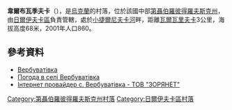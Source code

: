 {{coord|48|40|27|N|35|56|32|E|scale:30000_region:UA|display=title}}

'''韋爾布瓦季夫卡'''（{{lang-uk|Вербуватівка}}），是[[烏克蘭|烏克蘭]]的村落，位於該國中部[[第聶伯羅彼得羅夫斯克州|第聶伯羅彼得羅夫斯克州]]，由[[日爾伊夫卡區|日爾伊夫卡區]]負責管轄，處於[[小捷爾尼夫卡河|小捷爾尼夫卡河]]畔，距離[[瓦爾瓦里夫卡_(日爾伊夫卡區)|瓦爾瓦里夫卡]]3公里，海拔高度68米，2001年人口860。

==參考資料==
* [http://gska2.rada.gov.ua/pls/z7502/A005?rdat1=06.12.2007&rf7571=6829 Вербуватівка]{{dead link|date=2018年5月 |bot=InternetArchiveBot |fix-attempted=yes }}
* [http://weather.in.ua/ua/dnepropetrovskaja/3151 Погода в селі Вербуватівка] {{Wayback|url=http://weather.in.ua/ua/dnepropetrovskaja/3151 |date=20160607104708 }}
* [http://zoryanet.dp.ua/ Інтернет провайдер с. Вербуватівка - ТОВ "ЗОРЯНЕТ"] {{Wayback|url=http://zoryanet.dp.ua/ |date=20180327023507 }}

{{DEFAULTSORT:Вербуватівка}}
[[Category:第聶伯羅彼得羅夫斯克州村落|Category:第聶伯羅彼得羅夫斯克州村落]]
[[Category:日爾伊夫卡區村落|Category:日爾伊夫卡區村落]]


{{Dnipropetrovsk-geo-stub}}